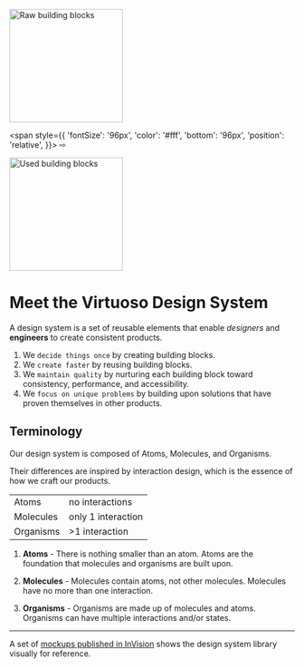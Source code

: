 

<img 
  src={blocksRawUrl} 
  alt="Raw building blocks" 
  width="200px;" 
/>

<span 
  style={{
    'fontSize': '96px', 
    'color': '#fff',
    'bottom': '96px',
    'position': 'relative',
  }}> ⇨ </span>

<img 
  src={blocksUsedUrl} 
  alt="Used building blocks" 
  width="200px;" 
/>

<Meta title="Basics|Introduction" />

# Meet the Virtuoso Design System

A design system is a set of reusable elements that enable _designers_ and **engineers** to create consistent products. 

1. We `decide things once` by creating building blocks.
1. We `create faster` by reusing building blocks. 
1. We `maintain quality` by nurturing each building block toward consistency, performance, and accessibility. 
1. We `focus on unique problems` by building upon solutions that have proven themselves in other products. 



## Terminology

Our design system is composed of Atoms, Molecules, and Organisms. 

Their differences are inspired by interaction design, which is the essence of how we craft our products.

|           |                    |
|-----------|--------------------|
| Atoms     |    no interactions |
| Molecules | only 1 interaction |
| Organisms |     >1 interaction |

1. **Atoms** - There is nothing smaller than an atom. Atoms are the foundation that molecules and organisms are built upon. 

2. **Molecules** - Molecules contain atoms, not other molecules. Molecules have no more than one interaction. 

3. **Organisms** - Organisms are made up of molecules and atoms. Organisms can have multiple interactions and/or states.

---

A set of [mockups published in InVision](https://virtru.invisionapp.com/overview/Virtuoso-Design-System-ckbbke39w196p01y3lnalydb2/screens) shows the design system library visually for reference. 
